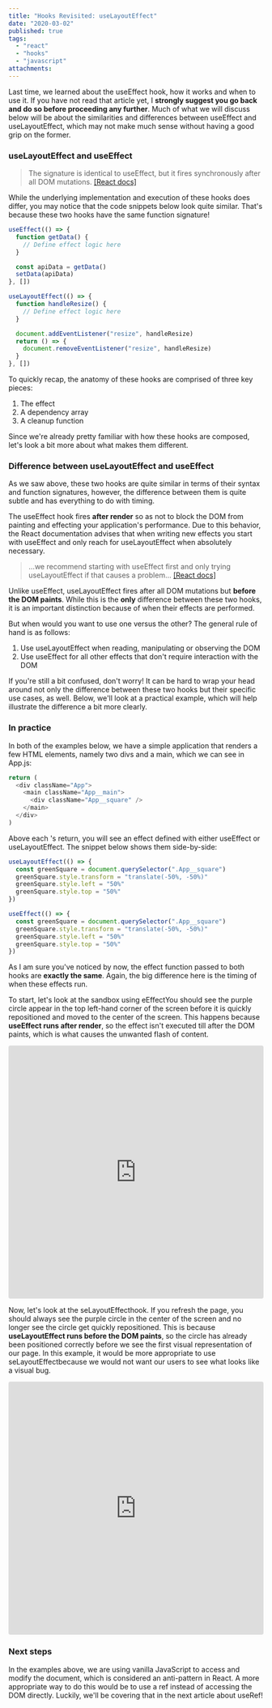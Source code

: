 ```yaml
---
title: "Hooks Revisited: useLayoutEffect"
date: "2020-03-02"
published: true
tags:
  - "react"
  - "hooks"
  - "javascript"
attachments:
---
```



Last time, we learned about the <Link to="/hooks-useeffect">useEffect hook</Link>, how it works and when to use it. If you have not read that article yet, I **strongly suggest you go back and do so before proceeding any further**. Much of what we will discuss below will be about the similarities and differences between useEffect and useLayoutEffect, which may not make much sense without having a good grip on the former.

### useLayoutEffect and useEffect

> The signature is identical to useEffect, but it fires synchronously after all DOM mutations. [[React docs]](https://reactjs.org/docs/hooks-reference.html#uselayouteffect)

While the underlying implementation and execution of these hooks does differ, you may notice that the code snippets below look quite similar. That's because these two hooks have the same function signature!

```javascript
useEffect(() => {
  function getData() {
    // Define effect logic here
  }

  const apiData = getData()
  setData(apiData)
}, [])
```

```javascript
useLayoutEffect(() => {
  function handleResize() {
    // Define effect logic here
  }

  document.addEventListener("resize", handleResize)
  return () => {
    document.removeEventListener("resize", handleResize)
  }
}, [])
```

To quickly recap, the anatomy of these hooks are comprised of three key pieces:

1. The effect
2. A dependency array
3. A cleanup function

Since we're already pretty familiar with how these hooks are composed, let's look a bit more about what makes them different.

### Difference between useLayoutEffect and useEffect

As we saw above, these two hooks are quite similar in terms of their syntax and function signatures, however, the difference between them is quite subtle and has everything to do with timing.

The useEffect hook fires **after render** so as not to block the DOM from painting and effecting your application's performance. Due to this behavior, the React documentation advises that when writing new effects you start with useEffect and only reach for useLayoutEffect when absolutely necessary.

> ...we recommend starting with useEffect first and only trying useLayoutEffect if that causes a problem... [[React docs]](https://reactjs.org/docs/hooks-reference.html#uselayouteffect)

Unlike useEffect, useLayoutEffect fires after all DOM mutations but **before the DOM paints**. While this is the **only** difference between these two hooks, it is an important distinction because of when their effects are performed.

But when would you want to use one versus the other? The general rule of hand is as follows:

1. Use useLayoutEffect when reading, manipulating or observing the DOM
2. Use useEffect for all other effects that don't require interaction with the DOM

If you're still a bit confused, don't worry! It can be hard to wrap your head around not only the difference between these two hooks but their specific use cases, as well. Below, we'll look at a practical example, which will help illustrate the difference a bit more clearly.

### In practice

In both of the examples below, we have a simple application that renders a few HTML elements, namely two divs and a main, which we can see in App.js:

```javascript
return (
  <div className="App">
    <main className="App__main">
      <div className="App__square" />
    </main>
  </div>
)
```

Above each <App />'s return, you will see an effect defined with either useEffect or useLayoutEffect. The snippet below shows them side-by-side:

```javascript
useLayoutEffect(() => {
  const greenSquare = document.querySelector(".App__square")
  greenSquare.style.transform = "translate(-50%, -50%)"
  greenSquare.style.left = "50%"
  greenSquare.style.top = "50%"
})

useEffect(() => {
  const greenSquare = document.querySelector(".App__square")
  greenSquare.style.transform = "translate(-50%, -50%)"
  greenSquare.style.left = "50%"
  greenSquare.style.top = "50%"
})
```

As I am sure you've noticed by now, the effect function passed to both hooks are **exactly the same**. Again, the big difference here is the timing of when these effects run.

To start, let's look at the sandbox using eEffectYou should see the purple circle appear in the top left-hand corner of the screen before it is quickly repositioned and moved to the center of the screen. This happens because **useEffect runs after render**, so the effect isn't executed till after the DOM paints, which is what causes the unwanted flash of content.

<iframe
  src="https://codesandbox.io/embed/hooksuselayouteffect-useeffect-vgkbd?fontsize=14&hidenavigation=1&theme=dark"
  style="width:100%; height:500px; border:0; border-radius: 4px; overflow:hidden;"
  title="hooks/useLayoutEffect (useEffect)"
  allow="geolocation; microphone; camera; midi; vr; accelerometer; gyroscope; payment; ambient-light-sensor; encrypted-media; usb"
  sandbox="allow-modals allow-forms allow-popups allow-scripts allow-same-origin"
></iframe>

Now, let's look at the seLayoutEffecthook. If you refresh the page, you should always see the purple circle in the center of the screen and no longer see the circle get quickly repositioned. This is because **useLayoutEffect runs before the DOM paints**, so the circle has already been positioned correctly before we see the first visual representation of our page. In this example, it would be more appropriate to use seLayoutEffectbecause we would not want our users to see what looks like a visual bug.

<iframe
  src="https://codesandbox.io/embed/hooksuselayouteffect-uselayouteffect-jxvzg?fontsize=14&hidenavigation=1&theme=dark"
  style="width:100%; height:500px; border:0; border-radius: 4px; overflow:hidden;"
  title="hooks/useLayoutEffect (useLayoutEffect)"
  allow="geolocation; microphone; camera; midi; vr; accelerometer; gyroscope; payment; ambient-light-sensor; encrypted-media; usb"
  sandbox="allow-modals allow-forms allow-popups allow-scripts allow-same-origin"
></iframe>

### Next steps

In the examples above, we are using vanilla JavaScript to access and modify the document, which is considered an anti-pattern in React. A more appropriate way to do this would be to use a ref instead of accessing the DOM directly. Luckily, we'll be covering that in the next article about useRef!
